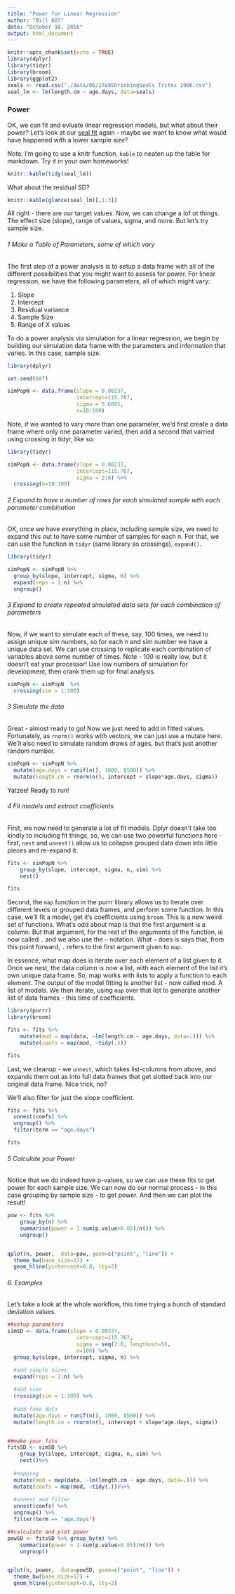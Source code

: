 ```yaml
---
title: "Power for Linear Regression"
author: "Bill 607"
date: "October 18, 2016"
output: html_document
---
```


```r
knitr::opts_chunk$set(echo = TRUE)
library(dplyr)
library(tidyr)
library(broom)
library(ggplot2)
seals <- read.csv("./data/06/17e8ShrinkingSeals Trites 1996.csv")
seal_lm <- lm(length.cm ~ age.days, data=seals)

```

### Power

OK, we can fit and evluate linear regression models, but what about their power?  Let's look at our [seal fit](https://biol607.github.io/lab/06_lm.html) again - maybe we want to know what would have happened with a lower sample size?

Note, I'm going to use a knitr function, `kable` to neaten up the table for markdown. Try it in your own homeworks!

```r
knitr::kable(tidy(seal_lm))
```

What about the residual SD?

```r
knitr::kable(glance(seal_lm)[,1:3])
```

All right - there are our target values.  Now, we can change a lof ot things. The effect size (slope), range of values, sigma, and more. But let's try sample size.


###### 1 Make a Table of Parameters, some of which vary

The first step of a power analysis is to setup a data frame with all of the different possibilities that you might want to assess for power. For linear regression, we have the following parameters, all of which might vary:

1. Slope
2. Intercept
3. Residual variance
4. Sample Size
5. Range of X values

To do a power analysis via simulation for a linear regression, we begin by building our simulation data frame with the parameters and information that varies. In this case, sample size.

```r
library(dplyr)

set.seed(607)

simPopN <- data.frame(slope = 0.00237, 
                      intercept=115.767,
                      sigma = 5.6805,
                      n=10:100) 
```

Note, if we wanted to vary more than one parameter, we'd first create a data frame where only one parameter varied, then add a second that varried using crossing in tidyr, like so:

```r
library(tidyr)

simPopN <- data.frame(slope = 0.00237, 
                      intercept=115.767,
                      sigma = 2:6) %>%
  crossing(n=10:100) 
```

###### 2 Expand to have a number of rows for each simulated sample with each parameter combination

OK, once we have everything in place, including sample size, we need to expand this out to  have some number of samples for each n. For that, we can use the function in `tidyr` (same library as crossings), `expand()`.

```r
library(tidyr)

simPopN <- simPopN %>%
  group_by(slope, intercept, sigma, n) %>%
  expand(reps = 1:n) %>%
  ungroup()
```

###### 3 Expand to create repeated simulated data sets for each combination of parameters

Now, if we want to simulate each of these, say, 100 times, we need to assign unique sim numbers, so for each n and sim number we have a unique data set. We can use crossing to replicate each combination of variables above some number of times. Note - 100 is really low, but it doesn't eat your processor! Use low numbers of simulation for development, then crank them up for final analysis.

```r
simPopN <- simPopN  %>%
  crossing(sim = 1:100)
```


###### 3 Simulate the data

Great - almost ready to go! Now we just need to add in fitted values. Fortunately, as `rnorm()` works with vectors, we can just use a mutate here. We'll also need to simulate random draws of ages, but that's just another random number.

```r
simPopN <- simPopN %>%
  mutate(age.days = runif(n(), 1000, 8500)) %>%
  mutate(length.cm = rnorm(n(), intercept + slope*age.days, sigma))
```

Yatzee! Ready to run!

###### 4 Fit models and extract coefficients

First, we now need to generate a lot of fit models. Dplyr doesn't take too kindly to including fit things, so, we can use two powerful functions here - first, `nest` and `unnest()` allow us to collapse grouped data down into little pieces and re-expand it.

```r
fits <- simPopN %>%
    group_by(slope, intercept, sigma, n, sim) %>%
    nest()

fits
```

Second, the `map` function in the purrr library allows us to iterate over different levels or grouped data frames, and perform some function. In this case, we'll fit a model, get it's coefficients using `broom`. This is a new weird set of functions. What's odd about map is that the first argument is a column. But that argument, for the rest of the arguments of the function, is now called `.` and we also use the `~` notation. What `~` does is says that, from this point forward, `.` refers to the first argument given to `map`. 

In essence, what map does is iterate over each element of a list given to it. Once we nest, the data column is now a list, with each element of the list it's own unique data frame. So, map works with lists to apply a function to each element.  The output of the model fitting is another list - now called mod. A list of models. We then iterate, using `map` over that list to generate another list of data frames - this time of coefficients.

```r
library(purrr)
library(broom)

fits <- fits %>%
    mutate(mod = map(data, ~lm(length.cm ~ age.days, data=.))) %>%
    mutate(coefs = map(mod, ~tidy(.)))

fits  
```

Last, we cleanup - we `unnest`, which takes list-columns from above, and expands them out as into full data frames that get slotted back into our original data frame. Nice trick, no?

We'll also filter for just the slope coefficient.

```r
fits <- fits %>%
  unnest(coefs) %>%
  ungroup() %>%
  filter(term == "age.days")

fits
```

###### 5 Calculate your Power

Notice that we do indeed have p-values, so we can use these fits to get power for each sample size. We can now do our normal process - in this case grouping by sample size - to get power. And then we can plot the result!

```r
pow <- fits %>%
    group_by(n) %>%
    summarise(power = 1-sum(p.value>0.05)/n()) %>%
    ungroup() 


qplot(n, power,  data=pow, geom=c("point", "line")) +
  theme_bw(base_size=17) +
  geom_hline(yintercept=0.8, lty=2)
```

###### 6. Examples

Let's take a look at the whole workflow, this time trying a bunch of standard deviation values.

```r
##setup parameters
simSD <- data.frame(slope = 0.00237, 
                      intercept=115.767,
                      sigma = seq(2:6, lengthout=5),
                      n=100) %>%
  group_by(slope, intercept, sigma, n) %>%

  #add sample sizes
  expand(reps = 1:n) %>%
  
  #add sims
  crossing(sim = 1:100) %>%
  
  #add fake data
  mutate(age.days = runif(n(), 1000, 8500)) %>%
  mutate(length.cm = rnorm(n(), intercept + slope*age.days, sigma))


##make your fits
fitsSD <- simSD %>%
    group_by(slope, intercept, sigma, n, sim) %>%
    nest()%>%
  
  #mapping
  mutate(mod = map(data, ~lm(length.cm ~ age.days, data=.))) %>%
  mutate(coefs = map(mod, ~tidy(.)))%>%
  
  #unnest and filter
  unnest(coefs) %>%
  ungroup() %>%
  filter(term == "age.days")

##calculate and plot power
powSD <- fitsSD %>% group_by(n) %>%
    summarise(power = 1-sum(p.value>0.05)/n()) %>%
    ungroup() 


qplot(n, power,  data=powSD, geom=c("point", "line")) +
  theme_bw(base_size=17) +
  geom_hline(yintercept=0.8, lty=2)
```